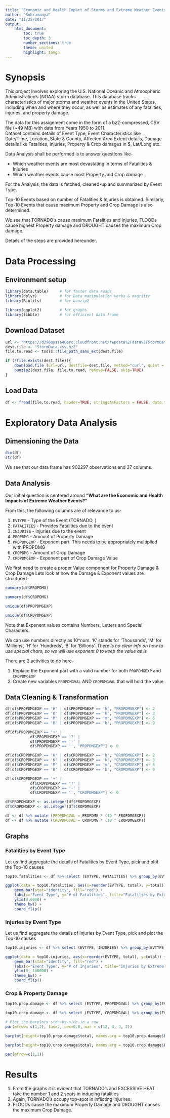 ```yaml
---
title: "Economic and Health Impact of Storms and Extreme Weather Events in USA"
author: "Subramanya"
date: "11/25/2017"
output: 
    html_document:
        toc: true
        toc_depth: 3
        number_sections: true
        theme: united
        highlight: tango
---
```


# Synopsis
This project involves exploring the U.S. National Oceanic and Atmospheric Administration's (NOAA) storm database. This database tracks characteristics of major storms and weather events in the United States, including when and where they occur, as well as estimates of any fatalities, injuries, and property damage.  

The data for this assignment come in the form of a bz2-compressed, CSV file (~49 MB) with data from Years 1950 to 2011.   
Dataset contains details of Event Type, Event Characteristics like Date/Time, Location, State & County, Affected Area Extent details, Damage details like Fatalities, Injuries, Property & Crop damages in $, Lat/Long etc.

Data Analysis shall be performed is to answer questions like-  

- Which weather events are most devastating in terms of Fatalities & Injuries
- Which weather events cause most Property and Crop damage

For the Analysis, the data is fetched, cleaned-up and summarized by Event Type.  

Top-10 Events based on number of Fatalities & Injuries is obtained. Similarly, Top-10 Events that cause maximum Property and Crop Damage is also determined.

We see that TORNADO's cause maximum Fatalities and Injuries, FLOODs cause highest Property damage and DROUGHT causes the maximum Crop damage.

Details of the steps are provided hereunder.

# Data Processing
## Environment setup
```r
library(data.table)     # for faster data reads
library(dplyr)          # for Data manipulation verbs & magrittr
library(R.utils)        # for bunzip2

library(ggplot2)        # for graphs
library(tibble)         # for efficient data frame
```

## Download Dataset
```r
url <- "https://d396qusza40orc.cloudfront.net/repdata%2Fdata%2FStormData.csv.bz2"
dest.file <- "StormData.csv.bz2"
file.to.read <- tools::file_path_sans_ext(dest.file)

if (!file.exists(dest.file)){
    download.file (url=url, destfile=dest.file, method="curl", quiet = FALSE)
    bunzip2(dest.file, file.to.read, remove=FALSE, skip=TRUE)
}
```

## Load Data
```r
df <- fread(file.to.read, header=TRUE, stringsAsFactors = FALSE, data.table = FALSE)
```

# Exploratory Data Analysis
## Dimensioning the Data
```r
dim(df)
str(df)
```
We see that our data frame has 902297 observations and 37 columns.

## Data Analysis
Our initial question is centered around **"What are the Economic and Health Impacts of Extreme Weather Events?"**  

From this, the following columns are of relevance to us-

1. `EVTYPE` - Type of the Event (TORNADO, )
1. `FATALITIES` - Provides Fatalities due to the event
1. `INJURIES` - Injuries due to the event
1. `PROPDMG` - Amount of Property Damage
1. `PROPDMGEXP` - Exponent part. This needs to be appropriately multiplied with PROPDMG
1. `CROPDMG` - Amount of Crop Damage
1. `CROPDMGEXP` - Exponent part of Crop Damage Value

We first need to create a proper Value component for Property Damage & Crop Damage
Lets look at how the Damage & Exponent values are structured-

```r
summary(df$PROPDMG)

summary(df$CROPDMG)

unique(df$PROPDMGEXP)

unique(df$CROPDMGEXP)
```

Note that Exponent values contains Numbers, Letters and Special Characters.  

We can use numbers directly as 10^num. 'K' stands for 'Thousands', 'M' for 'Millions', 'H' for 'Hundreds', 'B' for 'Billions'. *There is no clear info on how to use special chars, so we will use exponent 0 to keep the value as is*

There are 2 activities to do here-  

1. Replace the Exponent part with a valid number for both `PROPDMGEXP` and `CROPDMGEXP`
2. Create new variables `PROPDMGVAL` AND `CROPDMGVAL` that will hold the value

## Data Cleaning & Transformation
```r

df[df$PROPDMGEXP == 'H' | df$PROPDMGEXP == 'h', "PROPDMGEXP"] <- 2
df[df$PROPDMGEXP == 'K' | df$PROPDMGEXP == 'k', "PROPDMGEXP"] <- 3
df[df$PROPDMGEXP == 'M' | df$PROPDMGEXP == 'm', "PROPDMGEXP"] <- 6
df[df$PROPDMGEXP == 'B' | df$PROPDMGEXP == 'b', "PROPDMGEXP"] <- 9

df[df$PROPDMGEXP == '+' | 
           df$PROPDMGEXP == '?' | 
           df$PROPDMGEXP == '-' |
           df$PROPDMGEXP == '', "PROPDMGEXP"] <- 0

df[df$CROPDMGEXP == 'H' | df$CROPDMGEXP == 'h', "CROPDMGEXP"] <- 2
df[df$CROPDMGEXP == 'K' | df$CROPDMGEXP == 'k', "CROPDMGEXP"] <- 3
df[df$CROPDMGEXP == 'M' | df$CROPDMGEXP == 'm', "CROPDMGEXP"] <- 6
df[df$CROPDMGEXP == 'B' | df$CROPDMGEXP == 'b', "CROPDMGEXP"] <- 9

df[df$CROPDMGEXP == '+' | 
           df$CROPDMGEXP == '?' | 
           df$CROPDMGEXP == '-' |
           df$CROPDMGEXP == '', "CROPDMGEXP"] <- 0

df$PROPDMGEXP <- as.integer(df$PROPDMGEXP)
df$CROPDMGEXP <- as.integer(df$CROPDMGEXP)

df <- df %>% mutate (PROPDMGVAL = PROPDMG * (10 ^ PROPDMGEXP))
df <- df %>% mutate (CROPDMGVAL = CROPDMG * (10 ^ CROPDMGEXP))
```

## Graphs
### Fatalities by Event Type
Let us find aggregate the details of Fatalities by Event Type, pick and plot the Top-10 causes

```r
top10.fatalities <- df %>% select (EVTYPE, FATALITIES) %>% group_by(EVTYPE) %>% summarize(total=sum(FATALITIES)) %>% arrange(desc(total)) %>% slice(1:10)

ggplot(data = top10.fatalities, aes(x=reorder(EVTYPE, total), y=total)) + 
    geom_bar(stat="identity", fill="red") + 
    labs(x="Event Type", y="# of Fatalities", title="Fatalities by Extreme Weather Events in USA") + 
    ylim(0,6000) +
    theme_bw() + 
    coord_flip()
```

### Injuries by Event Type

Let us find aggregate the details of Injuries by Event Type, pick and plot the Top-10 causes

```r
top10.injuries <- df %>% select (EVTYPE, INJURIES) %>% group_by(EVTYPE) %>% summarize(total=sum(INJURIES)) %>% arrange(desc(total)) %>% slice(1:10)

ggplot(data = top10.injuries, aes(x=reorder(EVTYPE, total), y=total)) + 
    geom_bar(stat="identity", fill="red") + 
    labs(x="Event Type", y="# of Injuries", title="Injuries by Extreme Weather Events in USA") + 
    ylim(0, 100000) +
    theme_bw() + 
    coord_flip()
```


### Crop & Property Damage

```r
top10.prop.damage <- df %>% select (EVTYPE, PROPDMGVAL) %>% group_by(EVTYPE) %>% summarize(total=sum(PROPDMGVAL)/1e9) %>% arrange(desc(total)) %>% slice(1:10)

top10.crop.damage <- df %>% select (EVTYPE, CROPDMGVAL) %>% group_by(EVTYPE) %>% summarize(total=sum(CROPDMGVAL)/1e9) %>% arrange(desc(total)) %>% slice(1:10)

# Plot the barplots side-by-side in a row
par(mfrow= c(1,2), las=2, cex=0.8, mar = c(12, 4, 3, 2))

barplot(height=top10.prop.damage$total, names.arg = top10.prop.damage$EVTYPE, col="pink", ylab="Damage (in Billion $)", main="Top-10 Property Damage Causes")

barplot(height=top10.crop.damage$total, names.arg = top10.crop.damage$EVTYPE, col="lightblue", ylab="Damage (in $ Billion $)", main="Top-10 Crop Damage Causes")

par(mfrow=c(1,1))
```
# Results
1. From the graphs it is evident that TORNADO's and EXCESSIVE HEAT take the number 1 and 2 spots in inducing fatalities
1. Again, TORNADO's occupy top-spot in inflicting injurires.
1. FLOODs cause the maximum Property Damage and DROUGHT causes the maximum Crop Damage.
